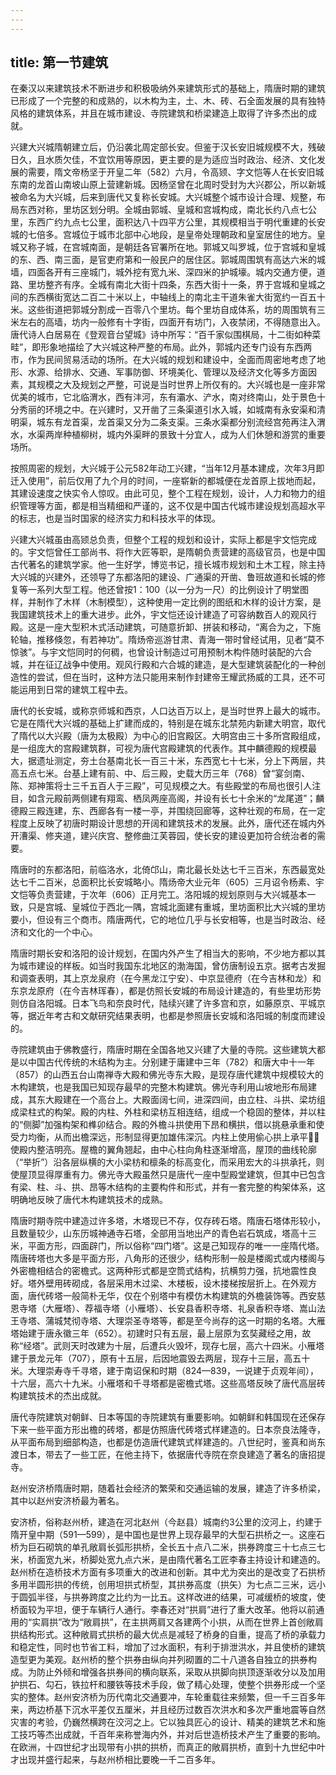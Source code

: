 ```yaml
---
---
---
```

title: 第一节建筑
---





在秦汉以来建筑技术不断进步和积极吸纳外来建筑形式的基础上，隋唐时期的建筑已形成了一个完整的和成熟的，以木构为主，土、木、砖、石全面发展的具有独特风格的建筑体系，并且在城市建设、寺院建筑和桥梁建造上取得了许多杰出的成就。

兴建大兴城隋朝建立后，仍沿袭北周定部长安。但鉴于汉长安旧城规模不大，残破日久，且水质欠佳，不宜饮用等原因，更主要的是为适应当时政治、经济、文化发展的需要，隋文帝杨坚于开皇二年（582）六月，令高颎、字文恺等人在长安旧城东南的龙首山南坡山原上营建新城。因杨坚曾在北周时受封为大兴郡公，所以新城被命名为大兴城，后来到唐代又复称长安城。大兴城整个城市设计合理、规整，布局东西对称，里坊区划分明。全城由郭城、皇城和宫城构成，南北长约八点七公里，东西广约九点七公里，面积达八十四平方公里，其规模相当于明代重建的长安城的七倍多。宫城位于城市北部中心地段，是皇帝处理朝政和皇室居住的地方。皇城又称子城，在宫城南面，是朝廷各官署所在地。郭城又叫罗城，位于宫城和皇城的东、西、南三面，是官吏府第和一般民户的居住区。郭城周围筑有高达六米的城墙，四面各开有三座城门，城外挖有宽九米、深四米的护城壕。城内交通方便，道路、里坊整齐有序。全城有南北大街十四条，东西大街十一条，界于宫城和皇城之间的东西横街宽达二百二十米以上，中轴线上的南北主干道朱雀大街宽约一百五十米。这些街道把郭城分割成一百零八个里坊。每个里坊自成体系，坊的周围筑有三米左右的高墙，坊内一般修有十字街，四面开有坊门，入夜禁闭，不得随意出入。唐代诗人白居易在《登观音台望城》诗中所写：“百千家似围棋局，十二街如种菜畦”，即形象地描绘了大兴城这种严整的布局。此外，郭城内还专门设有东西两市，作为民间贸易活动的场所。在大兴城的规划和建设中，全面而周密地考虑了地形、水源、给排水、交通、军事防御、环境美化、管理以及经济文化等多方面因素，其规模之大及规划之严整，可说是当时世界上所仅有的。大兴城也是一座非常优美的城市，它北临渭水，西有沣河，东有灞水、浐水，南对终南山，处于景色十分秀丽的环境之中。在兴建时，又开凿了三条渠道引水入城，如城南有永安渠和清明渠，城东有龙首渠，龙首渠又分为二条支渠。三条水渠都分别流经宫苑再注入渭水，水渠两岸种植柳树，城内外渠畔的景致十分宜人，成为人们休憩和游赏的重要场所。

按照周密的规划，大兴城于公元582年动工兴建，“当年12月基本建成，次年3月即迁入使用”，前后仅用了九个月的时间，一座崭新的都城便在龙首原上拔地而起，其建设速度之快实令人惊叹。由此可见，整个工程在规划，设计，人力和物力的组织管理等方面，都是相当精细和严谨的，这不仅是中国古代城市建设规划高超水平的标志，也是当时国家的经济实力和科技水平的体现。

兴建大兴城虽由高颎总负责，但整个工程的规划和设计，实际上都是宇文恺完成的。宇文恺曾任工部尚书、将作大匠等职，是隋朝负责营建的高级官员，也是中国古代著名的建筑学家。他一生好学，博览书记，擅长城市规划和土木工程，除主持大兴城的兴建外，还领导了东都洛阳的建设、广通渠的开凿、鲁班故道和长城的修复等一系列大型工程。他还曾按1：100（以一分为一尺）的比例设计了明堂图样，并制作了木样（木制模型），这种使用一定比例的图纸和木样的设计方案，是我国建筑技术上的重大进步。此外，宇文恺还设计建造了可容纳数百人的观风行殿。这是一座大型积木式活动建筑，可随意折卸、拼装和移动，“离合为之，下施轮轴，推移倏忽，有若神功”。隋炀帝巡游甘肃、青海一带时曾经试用，见者“莫不惊骇”。与宇文恺同时的何稠，也曾设计制造过可用预制木构件随时装配的六合城，并在征辽战争中使用。观风行殿和六合城的建造，是大型建筑装配化的一种创造性的尝试，但在当时，这种方法只能用来制作封建帝王耀武扬威的工具，还不可能运用到日常的建筑工程中去。

唐代的长安城，或称京师城和西京，人口达百万以上，是当时世界上最大的城市。它是在隋代大兴城的基础上扩建而成的，特别是在城东北禁苑内新建大明宫，取代了隋代以大兴殿（唐为太极殿）为中心的旧宫殿区。大明宫由三十多所宫殿组成，是一组庞大的宫殿建筑群，可视为唐代宫殿建筑的代表作。其中麟德殿的规模最大，据遗址测定，夯土台基南北长一百三十米，东西宽七十七米，分上下两层，共高五点七米。台基上建有前、中、后三殿，史载大历三年（768）曾“宴剑南、陈、郑神策将士三千五百人于三殿”，可见规模之大。有些殿堂的布局也很引人注目，如含元殿前两侧建有翔鸾、栖凤两座高阁，并设有长七十余米的“龙尾道”；麟德殿三殿连建，东、西廊各有一楼一亭，并围绕回廊等，这种壮观的布局，在一定程度上反映了初唐时期设计思想的开阔和建筑技术的发展。此外，唐代还在城内外开漕渠、修夹道，建兴庆宫、整修曲江芙蓉园，使长安的建设更加符合统治者的需要。

隋唐时的东都洛阳，前临洛水，北倚邙山，南北最长处达七千三百米，东西最宽处达七千二百米，总面积比长安城略小。隋炀帝大业元年（605）三月诏令杨素、宇文恺等负责营建，于次年（606）正月完工。洛阳城的规划原则与大兴城基本一致，只是宫城、皇城位于西北一隅，宫城北面建有重城，里坊面积比大兴城的里坊要小，但设有三个商市。隋唐两代，它的地位几乎与长安相等，也是当时政治、经济和文化的一个中心。

隋唐时期长安和洛阳的设计规划，在国内外产生了相当大的影响，不少地方都以其为城市建设的样板。如当时我国东北地区的渤海国，曾仿唐制设五京。据考古发掘和调查表明，其上京龙泉府（在今黑龙江宁安）、中京显德府（在今吉林和龙）和东京龙原府（在今吉林珲春），都是仿照长安城的布局设计建造的，有些里坊形势则仿自洛阳城。日本飞鸟和奈良时代，陆续兴建了许多宫和京，如藤原京、平城京等，据近年考古和文献研究结果表明，也都是参照唐长安城和洛阳城的制度而建设的。

寺院建筑由于佛教盛行，隋唐时期在全国各地又兴建了大量的寺院。这些建筑大都是以中国古代传统的木结构为主。分别建于庸建中三年（782）和唐大中十一年（857）的山西五台山南禅寺大殿和佛光寺东大殿，是现存唐代建筑中规模较大的木构建筑，也是我国已知现存最早的完整木构建筑。佛光寺利用山坡地形布局建成，其东大殿建在一个高台上。大殿面阔七间，进深四间，由立柱、斗拱、梁坊组成梁柱式的构架。殿的内柱、外柱和梁枋互相连结，组成一个稳固的整体，并以柱的“侧脚”加强构架和榫卯结合。殿的外檐斗拱使用下昂和横拱，借以挑悬承重和使受力均衡，从而出檐深远，形制显得更加雄伟深沉。内柱上使用偷心拱上承平，使殿内整洁明亮。屋檐的翼角翘起，由中心柱向角柱逐渐增高，屋顶的曲线轮廓（“举折”）沿各层纵横的大小梁枋和檩条的标高变化，而采用宏大的斗拱承托，则使屋顶显得厚重有力。佛光寺大殿虽然只是唐代一座中型殿堂建筑，但其中已包含有梁、柱、斗、拱、昂等木结构的主要构件和形式，并有一套完整的构架体系，这明确地反映了唐代木构建筑技术的成熟。

隋唐时期寺院中建造过许多塔，木塔现已不存，仅存砖石塔。隋唐石塔体形较小，且数量较少，山东历城神通寺石塔，全部用当地出产的青色岩石筑成，塔高十三米，平面方形，四面辟门，所以俗称“四门塔”。这是己知现存的唯一一座隋代塔。隋唐砖塔也大多是平面方形，八角形的还很少，结构形制一般是楼阁式或内楼阁与外密檐相结合的密檐式。这两种形式都是空筒式结构，抗横剪力强，抗地震性良好。塔外壁用砖砌成，各层采用木过梁、木楼板，设木搂梯按层折上。在外观方面，唐代砖塔一般简朴无华，仅在个别塔中有模仿木构建筑的外檐装饰等。西安慈恩寺塔（大雁塔）、荐福寺塔（小雁塔）、长安县香积寺塔、礼泉香积寺塔、嵩山法王寺塔、蒲城梵彻寺塔、大理崇圣寺塔等，都是至今尚存的这一时期的名塔。大雁塔始建于唐永徽三年（652）。初建时只有五层，最上层原为玄奘藏经之用，故称“经塔”。武则天时改建为十层，后遭兵火毁坏，现存七层，高六十四米。小雁塔建于景龙元年（707），原有十五层，后因地震毁去两层，现存十三层，高五十米。大理崇寿寺千寻塔，建于南诏保和时期（824—839，一说建于贞观年间），十六层，高六十九米。小雁塔和千寻塔都是密檐式塔。这些高塔反映了唐代高层砖构建筑技术的杰出成就。

唐代寺院建筑对朝鲜、日本等国的寺院建筑有重要影响。如朝鲜和韩国现在还保存下来一些平面方形出檐的砖塔，都是仿照唐代砖塔式样建造的。日本奈良法隆寺，从平面布局到细部构造，也都是仿造唐代建筑式样建造的。八世纪时，鉴真和尚东渡日本，带去了一些工匠，在他主持下，依据唐代寺院在奈良建造了著名的唐招提寺。

赵州安济桥隋唐时期，随着社会经济的繁荣和交通运输的发展，建造了许多桥梁，其中以赵州安济桥最为著名。

安济桥，俗称赵州桥，建造在河北赵州（今赵县）城南约3公里的洨河上，约建于隋开皇中期（591—599），是中国也是世界上现存最早的大型石拱桥之一。这座石桥为巨石砌筑的单孔敞肩长弧形拱桥，全长五十点八二米，拱券跨度三十七点三七米，桥面宽九米，桥脚处宽九点六米，是由隋代著名工匠李春主持设计和建造的。赵州桥在造桥技术方面有多项重大的改进和创新。其中尤为突出的是改变了石拱桥多用半圆形拱的传统，创用坦拱式桥型，其拱券高度（拱矢）为七点二三米，远小于圆弧半径，与拱券跨度之比约为一比五。这样改进的结果，可减缓桥的坡度，使桥面较为平坦，便于车辆行人通行。李春还对“拱肩”进行了重大改革。他将以前通用的“实肩拱”改为“敞肩拱”，在主拱两肩又各建两个小拱，从而在世界上首创敞肩拱结构形式。这种敞肩式拱桥的最大优点是减轻了桥身的自重，提高了桥的承载力和稳定性，同时也节省工料，增加了过水面积，有利于排泄洪水，并且使桥的建筑造型更为美观。赵州桥的整个拱券由纵向并列砌置的二十八道各自独立的拱券构成。为防止外倾和增强各拱券间的横向联系，采取从拱脚向拱顶逐渐收分以及加用护拱石、勾石，铁拉杆和腰铁等技术手段，做了精心处理，使整个拱券形成一个坚实的整体。赵州安济桥为历代南北交通要冲，车轮重载往来频繁，但一千三百多年来，两边桥基下沉水平差仅五厘米，并且经历过数百次洪水和多次严重地震等自然灾害的考验，仍巍然横跨在洨河之上。它以独具匠心的设计、精美的建筑艺术和施工技巧等杰出成就，千百年来称誉海内外，并对后世造桥技术产生了重要的影响。在欧洲，十四世纪才出现带有小拱的拱桥，而真正的敞肩拱桥，直到十九世纪中叶才出现并盛行起来，与赵州桥相比要晚一千二百多年。